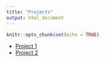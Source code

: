 ```yaml
---
title: "Projects"
output: html_document
---
```


```r
knitr::opts_chunk$set(echo = TRUE)
```

- [Project 1](/Project1)
- [Project 2](/Project2)